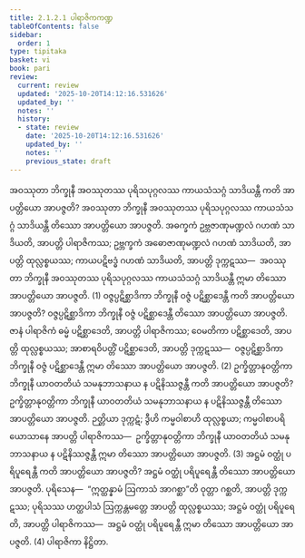 ```yaml
---
title: 2.1.2.1 ပါရာဇိကကဏ္ဍ
tableOfContents: false
sidebar:
  order: 1
type: tipitaka
basket: vi
book: pari
review:
  current: review
  updated: '2025-10-20T14:12:16.531626'
  updated_by: ''
  notes: ''
  history:
  - state: review
    date: '2025-10-20T14:12:16.531626'
    updated_by: ''
    notes: ''
    previous_state: draft
---
```



<DynamicBreadcrumb />


<ReviewStatus review={frontmatter.review} showDetails={true} />

<HypothesisAnnotation frontmatter={frontmatter} />

<Division number="228" book="pari" e="ch" v="5" p="126">

<Paragraph number="848" book="pari">
အဝဿုတာ ဘိက္ခုနီ အဝဿုတဿ ပုရိသပုဂ္ဂလဿ ကာယသံသဂ္ဂံ သာဒိယန္တီ ကတိ အာပတ္တိယော အာပဇ္ဇတိ? အဝဿုတာ ဘိက္ခုနီ အဝဿုတဿ ပုရိသပုဂ္ဂလဿ ကာယသံသဂ္ဂံ သာဒိယန္တီ တိဿော အာပတ္တိယော အာပဇ္ဇတိ. အဓက္ခကံ ဥဗ္ဘဇာဏုမဏ္ဍလံ ဂဟဏံ သာဒိယတိ, အာပတ္တိ ပါရာဇိကဿ; ဥဗ္ဘက္ခကံ အဓောဇာဏုမဏ္ဍလံ ဂဟဏံ သာဒိယတိ, အာပတ္တိ ထုလ္လစ္စယဿ; ကာယပဋိဗဒ္ဓံ ဂဟဏံ သာဒိယတိ, အာပတ္တိ ဒုက္ကဋဿ—  အဝဿုတာ ဘိက္ခုနီ အဝဿုတဿ ပုရိသပုဂ္ဂလဿ ကာယသံသဂ္ဂံ သာဒိယန္တီ ဣမာ တိဿော အာပတ္တိယော အာပဇ္ဇတိ. (1)
</Paragraph>

<Paragraph number="849" book="pari">
ဝဇ္ဇပ္ပဋိစ္ဆာဒိကာ ဘိက္ခုနီ ဝဇ္ဇံ ပဋိစ္ဆာဒေန္တီ ကတိ အာပတ္တိယော အာပဇ္ဇတိ? ဝဇ္ဇပ္ပဋိစ္ဆာဒိကာ ဘိက္ခုနီ ဝဇ္ဇံ ပဋိစ္ဆာဒေန္တီ တိဿော အာပတ္တိယော အာပဇ္ဇတိ. ဇာနံ ပါရာဇိကံ ဓမ္မံ ပဋိစ္ဆာဒေတိ, အာပတ္တိ ပါရာဇိကဿ; ဝေမတိကာ ပဋိစ္ဆာဒေတိ, အာပတ္တိ ထုလ္လစ္စယဿ; အာစာရဝိပတ္တိံ ပဋိစ္ဆာဒေတိ, အာပတ္တိ ဒုက္ကဋဿ—  ဝဇ္ဇပ္ပဋိစ္ဆာဒိကာ ဘိက္ခုနီ ဝဇ္ဇံ ပဋိစ္ဆာဒေန္တီ ဣမာ တိဿော အာပတ္တိယော အာပဇ္ဇတိ. (2)
</Paragraph>

<Paragraph number="850" book="pari">
ဥက္ခိတ္တာနုဝတ္တိကာ ဘိက္ခုနီ ယာဝတတိယံ သမနုဘာသနာယ န ပဋိနိဿဇ္ဇန္တီ ကတိ အာပတ္တိယော အာပဇ္ဇတိ? ဥက္ခိတ္တာနုဝတ္တိကာ ဘိက္ခုနီ ယာဝတတိယံ သမနုဘာသနာယ န ပဋိနိဿဇ္ဇန္တီ တိဿော အာပတ္တိယော အာပဇ္ဇတိ. ဉတ္တိယာ ဒုက္ကဋံ; ဒွီဟိ ကမ္မဝါစာဟိ ထုလ္လစ္စယာ; ကမ္မဝါစာပရိယောသာနေ အာပတ္တိ ပါရာဇိကဿ—  ဥက္ခိတ္တာနုဝတ္တိကာ ဘိက္ခုနီ ယာဝတတိယံ သမနုဘာသနာယ န ပဋိနိဿဇ္ဇန္တီ ဣမာ တိဿော အာပတ္တိယော အာပဇ္ဇတိ. (3)
</Paragraph>

<Paragraph number="851" book="pari">
အဋ္ဌမံ ဝတ္ထုံ ပရိပူရေန္တီ ကတိ အာပတ္တိယော အာပဇ္ဇတိ? အဋ္ဌမံ ဝတ္ထုံ ပရိပူရေန္တီ တိဿော အာပတ္တိယော အာပဇ္ဇတိ. ပုရိသေန—  “ဣတ္ထန္နာမံ ဩကာသံ အာဂစ္ဆာ”တိ ဝုတ္တာ ဂစ္ဆတိ, အာပတ္တိ ဒုက္ကဋဿ; ပုရိသဿ ဟတ္ထပါသံ ဩက္ကန္တမတ္တေ အာပတ္တိ ထုလ္လစ္စယဿ; အဋ္ဌမံ ဝတ္ထုံ ပရိပူရေတိ, အာပတ္တိ ပါရာဇိကဿ—  အဋ္ဌမံ ဝတ္ထုံ ပရိပူရေန္တီ ဣမာ တိဿော အာပတ္တိယော အာပဇ္ဇတိ. (4)

</Paragraph>
</Division>

<Paragraph number="852" type="center" book="pari">
ပါရာဇိကာ နိဋ္ဌိတာ.
</Paragraph>